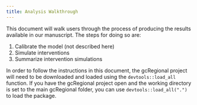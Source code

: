 ```yaml
---
title: Analysis Walkthrough
---
```


This document will walk users through the process of producing
the results available in our manuscript. The steps for doing so 
are:

1. Calibrate the model (not described here)
2. Simulate interventions
3. Summarize intervention simulations

In order to follow the instructions in this document, 
the gcRegional project will need to be downloaded and 
loaded using the `devtools::load_all` function. If you 
have the gcRegional project open and the working directory 
is set to the main gcRegional folder, you can use 
`devtools::load_all(".")` to load the package.
